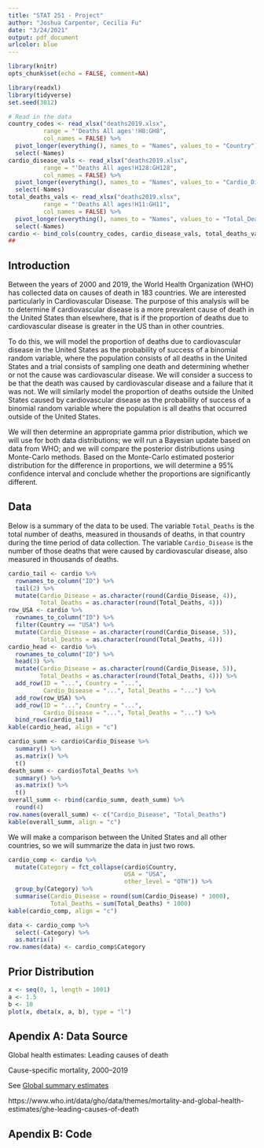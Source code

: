 ```yaml
---
title: "STAT 251 - Project"
author: "Joshua Carpenter, Cecilia Fu"
date: "3/24/2021"
output: pdf_document
urlcolor: blue
---
```


```r
library(knitr)
opts_chunk$set(echo = FALSE, comment=NA)

library(readxl)
library(tidyverse)
set.seed(3812)
```

```r
# Read in the data
country_codes <- read_xlsx("deaths2019.xlsx",
          range = "'Deaths All ages'!H8:GH8",
          col_names = FALSE) %>%
  pivot_longer(everything(), names_to = "Names", values_to = "Country") %>%
  select(-Names)
cardio_disease_vals <- read_xlsx("deaths2019.xlsx",
          range = "'Deaths All ages!H128:GH128",
          col_names = FALSE) %>%
  pivot_longer(everything(), names_to = "Names", values_to = "Cardio_Disease") %>%
  select(-Names)
total_deaths_vals <- read_xlsx("deaths2019.xlsx",
          range = "'Deaths All ages!H11:GH11",
          col_names = FALSE) %>%
  pivot_longer(everything(), names_to = "Names", values_to = "Total_Deaths") %>%
  select(-Names)
cardio <- bind_cols(country_codes, cardio_disease_vals, total_deaths_vals)
##
```

## Introduction
Between the years of 2000 and 2019, the World Health Organization (WHO) has collected data on causes of death in 183 countries. We are interested particularly in Cardiovascular Disease. The purpose of this analysis will be to determine if cardiovascular disease is a more prevalent cause of death in the United States than elsewhere, that is if the proportion of deaths due to cardiovascular disease is greater in the US than in other countries.

To do this, we will model the proportion of deaths due to cardiovascular disease in the United States as the probability of success of a binomial random variable, where the population consists of all deaths in the United States and a trial consists of sampling one death and determining whether or not the cause was cardiovascular disease. We will consider a success to be that the death was caused by cardiovascular disease and a failure that it was not. We will similarly model the proportion of deaths outside the United States caused by cardiovascular disease as the probability of success of a binomial random variable where the population is all deaths that occurred outside of the United States.

We will then determine an appropriate gamma prior distribution, which we will use for both data distributions; we will run a Bayesian update based on data from WHO; and we will compare the posterior distributions using Monte-Carlo methods. Based on the Monte-Carlo estimated posterior distribution for the difference in proportions, we will determine a 95% confidence interval and conclude whether the proportions are significantly different.

## Data

Below is a summary of the data to be used. The variable `Total_Deaths` is the total number of deaths, measured in thousands of deaths, in that country during the time period of data collection. The variable `Cardio_Disease` is the number of those deaths that were caused by cardiovascular disease, also measured in thousands of deaths.

```r
cardio_tail <- cardio %>%
  rownames_to_column("ID") %>%
  tail(2) %>%
  mutate(Cardio_Disease = as.character(round(Cardio_Disease, 4)),
         Total_Deaths = as.character(round(Total_Deaths, 4)))
row_USA <- cardio %>%
  rownames_to_column("ID") %>%
  filter(Country == "USA") %>%
  mutate(Cardio_Disease = as.character(round(Cardio_Disease, 5)),
         Total_Deaths = as.character(round(Total_Deaths, 4)))
cardio_head <- cardio %>%
  rownames_to_column("ID") %>%
  head(3) %>%
  mutate(Cardio_Disease = as.character(round(Cardio_Disease, 5)),
         Total_Deaths = as.character(round(Total_Deaths, 4))) %>%
  add_row(ID = "...", Country = "...",
          Cardio_Disease = "...", Total_Deaths = "...") %>%
  add_row(row_USA) %>%
  add_row(ID = "...", Country = "...",
          Cardio_Disease = "...", Total_Deaths = "...") %>%
  bind_rows(cardio_tail)
kable(cardio_head, align = "c")

cardio_summ <- cardio$Cardio_Disease %>%
  summary() %>%
  as.matrix() %>%
  t()
death_summ <- cardio$Total_Deaths %>%
  summary() %>%
  as.matrix() %>%
  t()
overall_summ <- rbind(cardio_summ, death_summ) %>%
  round(4)
row.names(overall_summ) <- c("Cardio_Disease", "Total_Deaths")
kable(overall_summ, align = "c")
```

We will make a comparison between the United States and all other countries, so we will summarize the data in just two rows.

```r
cardio_comp <- cardio %>%
  mutate(Category = fct_collapse(cardio$Country,
                                 USA = "USA",
                                 other_level = "OTH")) %>%
  group_by(Category) %>%
  summarise(Cardio_Disease = round(sum(Cardio_Disease) * 1000),
            Total_Deaths = sum(Total_Deaths) * 1000)
kable(cardio_comp, align = "c")

data <- cardio_comp %>%
  select(-Category) %>%
  as.matrix()
row.names(data) <- cardio_comp$Category
```

## Prior Distribution

```r
x <- seq(0, 1, length = 1001)
a <- 1.5
b <- 10
plot(x, dbeta(x, a, b), type = "l")
```


\newpage
## Apendix A: Data Source
Global health estimates: Leading causes of death

Cause-specific mortality, 2000–2019

See [Global summary estimates](https://www.who.int/docs/default-source/gho-documents/global-health-estimates/ghe2019_cod_global_2000_20194e572f53-509f-4578-b01e-6370c65d9fc5.xlsx?sfvrsn=eaf8ca5_7)

https://www.who.int/data/gho/data/themes/mortality-and-global-health-estimates/ghe-leading-causes-of-death

## Apendix B: Code
```r
```
